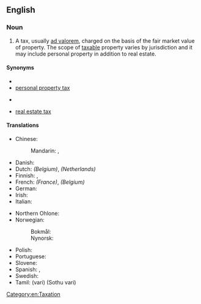 ==English==
{{wikipedia}}

===Noun===
{{en-noun|es}}

# A tax, usually [[ad valorem]], charged on the basis of the fair market value of property. The scope of [[taxable]] property varies by jurisdiction and it may include personal property in addition to real estate.

====Synonyms====
* {{l|en|council tax}}
* [[personal property tax]]
* {{l|en|rates}} {{q|British, dated}}
* [[real estate tax]]

====Translations====
{{trans-top|tax based on the value of property}}
* Chinese:
*: Mandarin: {{t+|cmn|財產稅|sc=Hani}}, {{t+|cmn|财产税|tr=cáichǎnshuì|sc=Hani}}
* Danish: {{t|da|ejendomsskat|c}}
* Dutch: {{t|nl|onroerende voorheffing|f}} ''(Belgium)'', {{t+|nl|onroerendezaakbelasting|f}} ''(Netherlands)''
* Finnish: {{t+|fi|kiinteistövero}}, {{t+|fi|varallisuusvero}}
* French: {{t+|fr|taxe foncière|f}} ''(France)'', {{t+|fr|précompte immobilier|m}} ''(Belgium)''
* German: {{t+|de|Grundsteuer|f}}
* Irish: {{t|ga|cáin mhaoine|f}}
* Italian: {{t|it|imposta catastale|f}}
{{trans-mid}}
* Northern Ohlone: {{t|cst|shuumi}}
* Norwegian:
*: Bokmål: {{t|nb|eiendomsskatt|m}}
*: Nynorsk: {{t|nn|eigedomsskatt|m}}
* Polish: {{t|pl|podatek od nieruchomości}}
* Portuguese: {{t|pt|imposto municipal sobre imóveis|m}}
* Slovene: {{t|sl|davek na premoženje|m}}
* Spanish: {{t|es|impuesto predial|m}}, {{t|es|impuesto real|m}}
* Swedish: {{t+|sv|fastighetsskatt|c}}
* Tamil: {{t+|ta|வரி}} (vari) (Sothu vari)
{{trans-bottom}}

[[Category:en:Taxation]]